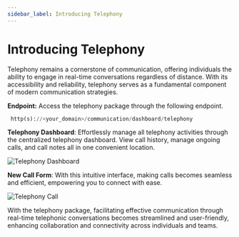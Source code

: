 ```yaml
---
sidebar_label: Introducing Telephony 
---
```


# Introducing Telephony

Telephony remains a cornerstone of communication, offering individuals the ability to engage in real-time conversations regardless of distance. With its accessibility and reliability, telephony serves as a fundamental component of modern communication strategies.

**Endpoint:** Access the telephony package through the following endpoint.

```python
 http(s)://<your_domain>/communication/dashboard/telephony
``` 
**Telephony Dashboard**: Effortlessly manage all telephony activities through the centralized telephony dashboard. View call history, manage ongoing calls, and call notes all in one convenient location.

![Telephony Dashboard](./images/telephonyDashboard.png)

**New Call Form**: With this intuitive interface, making calls becomes seamless and efficient, empowering you to connect with ease.

![Telephony Call](./images/newCall.png)

With the telephony package, facilitating effective communication through real-time telephonic conversations becomes streamlined and user-friendly, enhancing collaboration and connectivity across individuals and teams.
